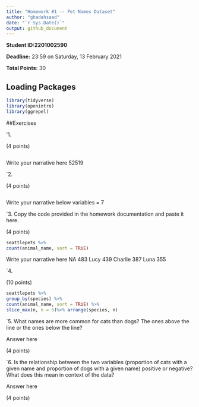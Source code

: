 ```yaml
---
title: "Homework #1 -- Pet Names Dataset"
author: "ghadahsaad"
date: "`r Sys.Date()`"
output: github_document
---
```


**Student ID:2201002590**

**Deadline:** 23:59 on Saturday, 13 February 2021

**Total Points:** 30


## Loading Packages

```r

library(tidyverse)
library(openintro)
library(ggrepel)
```


##Exercises


 '1.

(4 points)
```r

```
Write your narrative here
52519


`2.

(4 points)

```r

```
Write your narrative below
variables = 7

`3. Copy the code provided in the homework documentation and paste it here. 

(4 points)

```r
seattlepets %>%
count(animal_name, sort = TRUE)
```
Write your narrative here
 NA  483
 Lucy  439
 Charlie 387
 Luna  355


`4.

(10 points)

```r
seattlepets %>%
group_by(species) %>%
count(animal_name, sort = TRUE) %>%
slice_max(n, n = 5)%>% arrange(species, n)
```

`5.  What names are more common for cats than dogs? The ones above the line or the ones below the line?

Answer here

(4 points)

`6. Is the relationship between the two variables (proportion of cats with a given name and proportion of dogs with a given name) positive or negative? What does this mean in context of the data?

Answer here

(4 points)